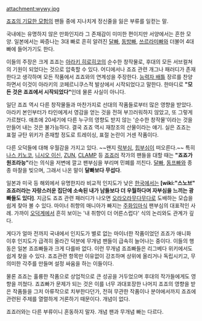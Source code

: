 attachment:wywy.jpg


[[죠죠의 기묘한 모험]]의 팬들 중에 지나치게 정신줄을 잃은 부류를 일컫는 말.

국내에는 유명하지 않은 만화인지라 그 존재감이 미미한 편이지만 서양에서는 흔한 모양. 일본에서는 짜증나는 3대 빠로 흔히 알려진 [[달빠]], [[동방빠]], [[쓰르라미빠]]와 더불어 4대 빠에 들어가기도 한다.

이들의 주장은 크게 죠죠는 [[아라키 히로히코]]의 순수한 창작물로, 후대의 모든 서브컬쳐의 기원이 되었다는 것으로 압축할 수 있다. 어디에서나 죠죠 관련 개그나 패러디가 존재한다고 생각하며 모든 작품에서 죠죠와의 연계성을 주장한다. [[능력자 배틀]] 장르를 찬양하면서 이것이 아라키의 코페르니쿠스적 발상에서 시작되었다고 말한다. 한마디로 '''"모든 것은 죠죠에서 시작되었다"'''인데 물론 사실이 아니다. 

일단 죠죠 역시 다른 창작물들과 마찬가지로 선대의 작품들로부터 많은 영향을 받았다. 아라키 본인부터가 타인에게서 영감을 얻는 것을 전혀 부끄러워하지 않았고, 또 그렇게 가르쳤다. 애초에 20세기에 다른 누구의 영향도 받지 않는 '순수한 창작물'이라는 것을 만들어 내는 것은 불가능하다. 결국 죠죠 역시 재창조의 산물이라는 얘기. 실은 죠죠는 표절 규탄 위키가 존재할 정도로 트레이싱, 표절 논란이 거센 작품이다.

다른 오덕들에 대해 우월감을 가지고 있다. ~~왠지 [[락부심]], [[힙부심]]이 떠오른다.~~ 특히 [[나스 키노코]], [[니시오 이신]], [[ZUN]], [[CLAMP]] 등 [[죠죠러]] 작가의 팬들을 대할 때는 '''"죠죠가 원조라능"'''라는 의식을 저변에 깔고 팬부심을 부리며 민폐를 끼친다. [[달빠]], [[동프빠]]와 종종 마찰을 빚으며, 그래서 나온 말이 '''달빠보다 무섭다'''.

일본과 미국 등 해외에서 유명한지라 비교적 인지도가 낮은 [[한국]]에서는 '''[wiki:"스노브" 죠죠러라는 자랑스러운 집단에 소속된 내가 남들보다 더 우월하다며 자부심을 느끼는 광빠들도 있다]'''. 지금도 죠죠 관련 패러디가 나오면 [[오라오라]][[무다무다]]로 도배하는 모습을 쉽게 찾아 볼 수 있다. 마이너 취향의 매니아가 빠지는 [[주화입마]]식 팬부심의 대표적인 사례. 가까이 [[오덕계]]에서 흔히 보이는 '내 취향이 더 어른스럽다' 식의 논리와도 관계가 깊다. 

게다가 얼마 전까지 국내에서 인지도가 별로 없는 마이너한 작품이었던 죠죠가 애니화 이후 인지도가 급격히 올라간 덕분에 무개념 팬들이 급속히 늘어나는 중이다. 이들의 행동은 일본 죠죠빠들과 크게 다를바 없다. 이런 무개념 죠죠빠들은 리그베다 위키에서도 쉽게 찾을 수 있다. 죠죠관련 항목만 이유없이 강조하며 상위에 올리거나 독립시키고, 무의미한 각주를 만들며 설정 싸움을 하는 이들이다.

물론 죠죠는 훌륭한 작품으로 상업적으로 큰 성공을 거두었으며 후대의 작가들에게도 영향을 끼쳤다. 죠죠빠가 문제가 되는 것은 이를 너무 과대포장한 나머지 죠죠의 영향을 받은 작품들을 그저 아류작으로 치부한다던가, 전혀 무관한 작품이나 분야에서까지 죠죠에 관련된 주제를 열렬하게 거론하기 때문이다. 개념이 없다.

죠죠러와는 다른 부류이니 혼동하지 말자. 개념 팬과 무개념 빠는 다르다.
